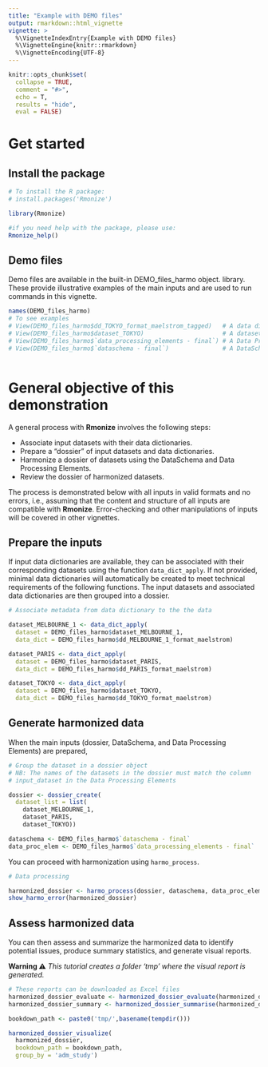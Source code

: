 ```yaml
---
title: "Example with DEMO files"
output: rmarkdown::html_vignette
vignette: >
  %\VignetteIndexEntry{Example with DEMO files}
  %\VignetteEngine{knitr::rmarkdown}
  %\VignetteEncoding{UTF-8}
---
```


```r
knitr::opts_chunk$set(
  collapse = TRUE,
  comment = "#>",
  echo = T,
  results = "hide",
  eval = FALSE)

```

# Get started

## Install the package

```r
# To install the R package:
# install.packages('Rmonize')

library(Rmonize)

#if you need help with the package, please use:
Rmonize_help()

```

## Demo files
Demo files are available in the built-in DEMO_files_harmo object. 
library. These provide illustrative examples of the main inputs and are used to 
run commands in this vignette. 


```r

names(DEMO_files_harmo)
# To see examples
# View(DEMO_files_harmo$dd_TOKYO_format_maelstrom_tagged)   # A data dictionary
# View(DEMO_files_harmo$dataset_TOKYO)                      # A datasets
# View(DEMO_files_harmo$`data_processing_elements - final`) # A Data Processing Elements
# View(DEMO_files_harmo$`dataschema - final`)               # A DataSchema 
                  
```


# General objective of this demonstration

A general process with **Rmonize** involves the following steps:

 * Associate input datasets with their data dictionaries.
 * Prepare a “dossier” of input datasets and data dictionaries.
 * Harmonize a dossier of datasets using the DataSchema and 
   Data Processing Elements.
 * Review the dossier of harmonized datasets.
 
The process is demonstrated below with all inputs in valid formats and no 
errors, i.e., assuming that the content and structure of all inputs are 
compatible with **Rmonize**. Error-checking and other manipulations of inputs 
will be covered in other vignettes.


## Prepare the inputs

If input data dictionaries are available, they can be associated with 
their corresponding datasets using the function `data_dict_apply`. If not 
provided, minimal data dictionaries will automatically be created to meet 
technical requirements of the following functions. 
The input datasets and associated data dictionaries are then grouped 
into a dossier.

```r
# Associate metadata from data dictionary to the the data

dataset_MELBOURNE_1 <- data_dict_apply(
  dataset = DEMO_files_harmo$dataset_MELBOURNE_1,
  data_dict = DEMO_files_harmo$dd_MELBOURNE_1_format_maelstrom)

dataset_PARIS <- data_dict_apply(
  dataset = DEMO_files_harmo$dataset_PARIS,
  data_dict = DEMO_files_harmo$dd_PARIS_format_maelstrom)

dataset_TOKYO <- data_dict_apply(
  dataset = DEMO_files_harmo$dataset_TOKYO,
  data_dict = DEMO_files_harmo$dd_TOKYO_format_maelstrom)

```


## Generate harmonized data
When the main inputs (dossier, DataSchema, and Data Processing Elements) are 
prepared, 

```r
# Group the dataset in a dossier object
# NB: The names of the datasets in the dossier must match the column 
# input_dataset in the Data Processing Elements

dossier <- dossier_create(
  dataset_list = list(
    dataset_MELBOURNE_1, 
    dataset_PARIS, 
    dataset_TOKYO))

dataschema <- DEMO_files_harmo$`dataschema - final`
data_proc_elem <- DEMO_files_harmo$`data_processing_elements - final`

```

You can proceed with harmonization using `harmo_process`.

```r

# Data processing

harmonized_dossier <- harmo_process(dossier, dataschema, data_proc_elem)
show_harmo_error(harmonized_dossier)

```


## Assess harmonized data
You can then assess and summarize the harmonized data to identify potential 
issues, produce summary statistics, and generate visual reports.

**Warning ⚠** *This tutorial creates a folder 'tmp' where the visual report is generated.*

```r

# These reports can be downloaded as Excel files
harmonized_dossier_evaluate <- harmonized_dossier_evaluate(harmonized_dossier)
harmonized_dossier_summary <- harmonized_dossier_summarise(harmonized_dossier)

bookdown_path <- paste0('tmp/',basename(tempdir()))

harmonized_dossier_visualize(
  harmonized_dossier, 
  bookdown_path = bookdown_path,
  group_by = 'adm_study')

```

